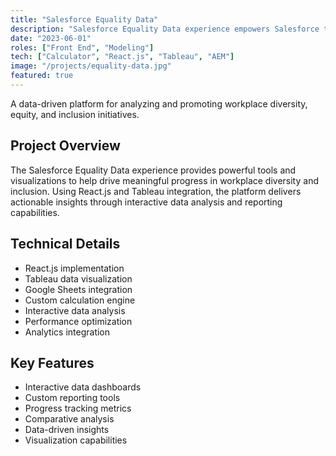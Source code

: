 ```yaml
---
title: "Salesforce Equality Data"
description: "Salesforce Equality Data experience empowers Salesforce to harness data-driven insights for promoting workplace diversity, equity, and inclusion."
date: "2023-06-01"
roles: ["Front End", "Modeling"]
tech: ["Calculator", "React.js", "Tableau", "AEM"]
image: "/projects/equality-data.jpg"
featured: true
--- 
```


A data-driven platform for analyzing and promoting workplace diversity, equity, and inclusion initiatives.

## Project Overview

The Salesforce Equality Data experience provides powerful tools and visualizations to help drive meaningful progress in workplace diversity and inclusion. Using React.js and Tableau integration, the platform delivers actionable insights through interactive data analysis and reporting capabilities.

## Technical Details

- React.js implementation
- Tableau data visualization
- Google Sheets integration
- Custom calculation engine
- Interactive data analysis
- Performance optimization
- Analytics integration

## Key Features

- Interactive data dashboards
- Custom reporting tools
- Progress tracking metrics
- Comparative analysis
- Data-driven insights
- Visualization capabilities
